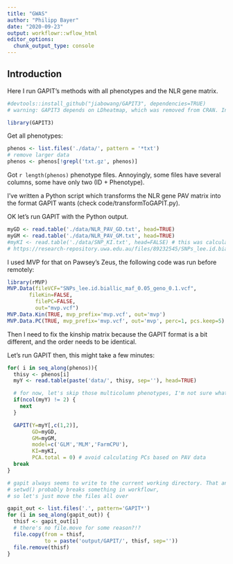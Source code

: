 ---
title: "GWAS"
author: "Philipp Bayer"
date: "2020-09-23"
output: workflowr::wflow_html
editor_options:
  chunk_output_type: console
---

## Introduction

Here I run GAPIT's methods with all phenotypes and the NLR gene matrix.

```{r setup}

#devtools::install_github("jiabowang/GAPIT3", dependencies=TRUE)
# warning: GAPIT3 depends on LDheatmap, which was removed from CRAN. Install using devtools::install_github("cran/LDheatmap")

library(GAPIT3)
```

Get all phenotypes:
```{r}
phenos <- list.files('./data/', pattern = '*txt')
# remove larger data
phenos <- phenos[!grepl('txt.gz', phenos)]
```

Got `r length(phenos)` phenotype files.
Annoyingly, some files have several columns, some have only two (ID + Phenotype).

I've written a Python script which transforms the NLR gene PAV matrix into the format GAPIT wants (check code/transformToGAPIT.py).

OK let's run GAPIT with the Python output.

```{r}
myGD <- read.table('./data/NLR_PAV_GD.txt', head=TRUE)
myGM <- read.table('./data/NLR_PAV_GM.txt', head=TRUE)
#myKI <- read.table('./data/SNP_KI.txt', head=FALSE) # this was calculated using SNPs from 
# https://research-repository.uwa.edu.au/files/89232545/SNPs_lee.id.biallic_maf_0.05_geno_0.1.vcf.gz
```

I used MVP for that on Pawsey's Zeus, the following code was run before remotely:

```{r eval=FALSE}

library(rMVP)
MVP.Data(fileVCF="SNPs_lee.id.biallic_maf_0.05_geno_0.1.vcf",
       fileKin=FALSE,
         filePC=FALSE,
         out="mvp.vcf")
MVP.Data.Kin(TRUE, mvp_prefix='mvp.vcf', out='mvp')
MVP.Data.PC(TRUE, mvp_prefix='mvp.vcf', out='mvp', perc=1, pcs.keep=5)
```

Then I need to fix the kinship matrix because the GAPIT format is a bit different, and the order needs to be identical.

Let's run GAPIT then, this might take a few minutes:
```{r eval=FALSE}
for( i in seq_along(phenos)){
  thisy <- phenos[i]
  myY <- read.table(paste('data/', thisy, sep=''), head=TRUE)

  # for now, let's skip those multicolumn phenotypes, I'm not sure what they are
  if(ncol(myY) != 2) {
    next
  }

  GAPIT(Y=myY[,c(1,2)],
        GD=myGD,
        GM=myGM,
        model=c('GLM','MLM','FarmCPU'),
        KI=myKI,
        PCA.total = 0) # avoid calculating PCs based on PAV data
  break
}

# gapit always seems to write to the current working directory. That annoys me.
# setwd() probably breaks something in workflowr,
# so let's just move the files all over

gapit_out <- list.files('.', pattern='GAPIT*')
for (i in seq_along(gapit_out)) {
  thisf <- gapit_out[i]
  # there's no file.move for some reason?!?
  file.copy(from = thisf,
            to = paste('output/GAPIT/', thisf, sep=''))
  file.remove(thisf)
}
```

